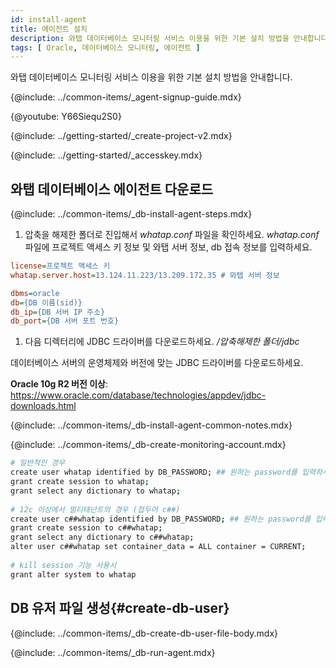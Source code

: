 ```yaml
---
id: install-agent
title: 에이전트 설치
description: 와탭 데이터베이스 모니터링 서비스 이용을 위한 기본 설치 방법을 안내합니다.
tags: [ Oracle, 데이터베이스 모니터링, 에이전트 ]
---
```



와탭 데이터베이스 모니터링 서비스 이용을 위한 기본 설치 방법을 안내합니다.

{@include: ../common-items/_agent-signup-guide.mdx}  

{@youtube: Y66Siequ2S0}

{@include: ../getting-started/_create-project-v2.mdx}  

{@include: ../getting-started/_accesskey.mdx}

## 와탭 데이터베이스 에이전트 다운로드

{@include: ../common-items/_db-install-agent-steps.mdx} 

1. 압축을 해제한 폴더로 진입해서 *whatap.conf* 파일을 확인하세요. *whatap.conf* 파일에 프로젝트 액세스 키 정보 및 와탭 서버 정보, db 접속 정보를 입력하세요.

  ```ini title='whatap.conf'
  license=프로젝트 액세스 키
  whatap.server.host=13.124.11.223/13.209.172.35 # 와탭 서버 정보

  dbms=oracle
  db={DB 이름(sid)}
  db_ip={DB 서버 IP 주소}
  db_port={DB 서버 포트 번호}
  ```

1. 다음 디렉터리에 JDBC 드라이버를 다운로드하세요. */압축해제한 폴더/jdbc*

  데이터베이스 서버의 운영체제와 버전에 맞는 JDBC 드라이버를 다운로드하세요. 
  
  **Oracle 10g R2 버전 이상**: https://www.oracle.com/database/technologies/appdev/jdbc-downloads.html

<!-- 공통 Notes -->
{@include: ../common-items/_db-install-agent-common-notes.mdx}

<!-- 모니터링용 계정 생성 -->
{@include: ../common-items/_db-create-monitoring-account.mdx}

<!-- Oracle -->
```bash showLineNumbers
# 일반적인 경우
create user whatap identified by DB_PASSWORD; ## 원하는 password를 입력하세요.
grant create session to whatap;
grant select any dictionary to whatap;
 
# 12c 이상에서 멀티태넌트의 경우 (접두어 c##)
create user c##whatap identified by DB_PASSWORD; ## 원하는 password를 입력하세요.
grant create session to c##whatap;
grant select any dictionary to c##whatap;
alter user c##whatap set container_data = ALL container = CURRENT;
 
# kill session 기능 사용시
grant alter system to whatap
```

## DB 유저 파일 생성{#create-db-user}

<DBuserDesc name='default'/>

{@include: ../common-items/_db-create-db-user-file-body.mdx}


<!--## 에이전트 실행-->
{@include: ../common-items/_db-run-agent.mdx}